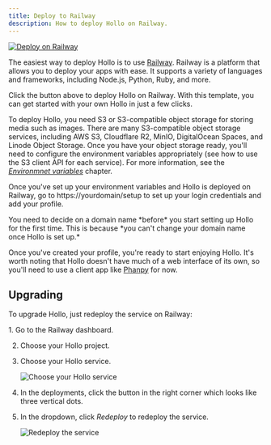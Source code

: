 ```yaml
---
title: Deploy to Railway
description: How to deploy Hollo on Railway.
---
```



[![Deploy on Railway][]][Railway template]

The easiest way to deploy Hollo is to use [Railway].  Railway is a platform that
allows you to deploy your apps with ease. It supports a variety of languages and
frameworks, including Node.js, Python, Ruby, and more.

Click the button above to deploy Hollo on Railway.  With this template, you can
get started with your own Hollo in just a few clicks.

To deploy Hollo, you need S3 or S3-compatible object storage for storing media
such as images.  There are many S3-compatible object storage services,
including AWS S3, Cloudflare R2, MinIO, DigitalOcean Spaces, and Linode Object
Storage.  Once you have your object storage ready, you'll need to configure
the environment variables appropriately (see how to use the S3 client API
for each service).  For more information, see the
[*Environmnet variables*](/install/env) chapter.

Once you've set up your environment variables and Hollo is deployed on Railway,
go to https://yourdomain/setup to set up your login credentials and add your
profile.

<Aside type="caution" title="Watch out!">
  You need to decide on a domain name *before* you start setting up Hollo for
  the first time. This is because *you can't change your domain name once
  Hollo is set up.*
</Aside>

Once you've created your profile, you're ready to start enjoying Hollo.
It's worth noting that Hollo doesn't have much of a web interface of its own,
so you'll need to use a client app like [Phanpy] for now.

[Railway]: https://railway.app/
[Deploy on Railway]: https://railway.app/button.svg
[Railway template]: https://railway.app/template/eopPyH?referralCode=qeEK5G
[Phanpy]: https://phanpy.social/


Upgrading
---------


To upgrade Hollo, just redeploy the service on Railway:

<Steps>
 1. Go to the Railway dashboard.

 2. Choose your Hollo project.

 3. Choose your Hollo service.

    ![Choose your Hollo service](./railway/project.png)

 4. In the deployments, click the button in the right corner which looks
    like three vertical dots.

 5. In the dropdown, click *Redeploy* to redeploy the service.

    ![Redeploy the service](./railway/deployments.png)
</Steps>
